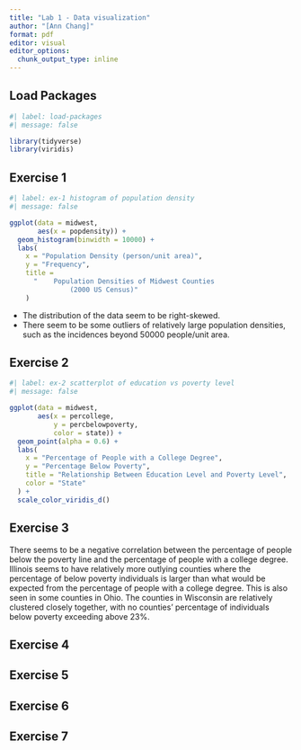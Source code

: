 ```yaml
---
title: "Lab 1 - Data visualization"
author: "[Ann Chang]"
format: pdf
editor: visual
editor_options: 
  chunk_output_type: inline
---
```


## Load Packages

```r
#| label: load-packages
#| message: false

library(tidyverse)
library(viridis)

```

## Exercise 1

```r
#| label: ex-1 histogram of population density
#| message: false

ggplot(data = midwest, 
       aes(x = popdensity)) +
  geom_histogram(binwidth = 10000) +
  labs(
    x = "Population Density (person/unit area)",
    y = "Frequency",
    title = 
      "    Population Densities of Midwest Counties
               (2000 US Census)"
    )

```
- The distribution of the data seem to be right-skewed.
- There seem to be some outliers of relatively large population densities, such
as the incidences beyond 50000 people/unit area. 

## Exercise 2


```r
#| label: ex-2 scatterplot of education vs poverty level
#| message: false

ggplot(data = midwest, 
       aes(x = percollege,
           y = percbelowpoverty,
           color = state)) +
  geom_point(alpha = 0.6) +
  labs(
    x = "Percentage of People with a College Degree",
    y = "Percentage Below Poverty",
    title = "Relationship Between Education Level and Poverty Level",
    color = "State"
  ) +
  scale_color_viridis_d()

```

## Exercise 3

There seems to be a negative correlation between the percentage of people below the poverty line and the percentage of people with a college degree. Illinois 
seems to have relatively more outlying counties where the percentage of below poverty individuals is larger than what would be expected from the percentage of people with a college degree. This is also seen in some counties in Ohio. The counties in Wisconsin are relatively clustered closely together, with no counties' percentage of individuals below poverty exceeding above 23%. 

## Exercise 4

## Exercise 5

## Exercise 6

## Exercise 7
